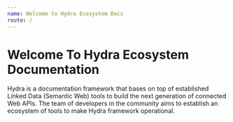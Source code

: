```yaml
---
name: Welcome to Hydra Ecosystem Docs
route: /
---
```



# Welcome To Hydra Ecosystem Documentation

Hydra is a documentation framework that bases on top of established Linked Data (Semantic Web) tools to build the next generation of connected Web APIs. The team of developers in the community aims to establish an ecosystem of tools to make Hydra framework operational.

<Roadmap />
